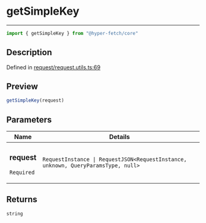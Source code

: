 

# getSimpleKey

<div class="api-docs__separator" data-reactroot="">

---

</div><div class="api-docs__import" data-reactroot="">

```ts
import { getSimpleKey } from "@hyper-fetch/core"
```

</div><div class="api-docs__section">

## Description

</div><div class="api-docs__description"><span class="api-docs__do-not-parse">



</span></div><p class="api-docs__definition">

Defined in [request/request.utils.ts:69](https://github.com/BetterTyped/hyper-fetch/blob/cc329b91/packages/core/src/request/request.utils.ts#L69)

</p><div class="api-docs__section">

## Preview

</div><div class="api-docs__preview fn">

```ts
getSimpleKey(request)
```

</div><div class="api-docs__section">

## Parameters

</div><div class="api-docs__parameters"><table><thead><tr><th>Name</th><th>Details</th></tr></thead><tbody><tr param-data="request"><td class="api-docs__param-name required">

### request 

`Required`

</td><td class="api-docs__param-type">

`RequestInstance | RequestJSON<RequestInstance, unknown, QueryParamsType, null>`

</td></tr></tbody></table></div><div class="api-docs__section">

## Returns

</div><div class="api-docs__returns">

```ts
string
```

</div>